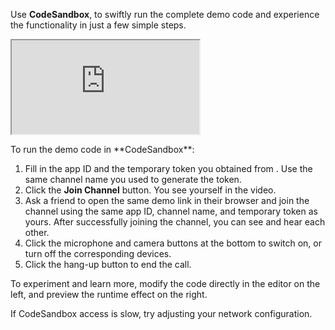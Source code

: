 <PlatformWrapper platform="react-js">

Use **CodeSandbox**, to swiftly run the complete demo code and experience the <Vpl k="Name" /> <Vpd k= "SDK" /> functionality in just a few simple steps.

 <iframe src="https://codesandbox.io/embed/github/AgoraIO/quickstart-examples/tree/EN-docs/rtc/react-quickstart?codemirror=1&fontsize=14&hidenavigation=1&theme=dark&hidedevtools=1&module=/src/index.js"
  style={{ width: '100%', height: '500px', border: '0', borderRadius: '4px', overflow: 'hidden' }}
  title="agora-rtc-react-quickstart"
  allow="accelerometer; ambient-light-sensor; camera; encrypted-media; geolocation; gyroscope; hid; microphone; midi; payment; usb; vr; xr-spatial-tracking"
  sandbox="allow-forms allow-modals allow-popups allow-presentation allow-same-origin allow-scripts"
></iframe>

<p/>
To run the demo code in **CodeSandbox**:

1. Fill in the app ID and the temporary token you obtained from <Vg k="CONSOLE" />. Use the same channel name you used to generate the token.
1. Click the **Join Channel** button. You see yourself in the video.
1. Ask a friend to open the same demo link in their browser and join the channel using the same app ID, channel name, and temporary token as yours. After successfully joining the channel, you can see and hear each other.
1. Click the microphone and camera buttons at the bottom to switch on, or turn off the corresponding devices.
1. Click the hang-up button to end the call.

To experiment and learn more, modify the code directly in the editor on the left, and preview the runtime effect on the right.

<Admonition title="Information" type ="info">If CodeSandbox access is slow, try adjusting your network configuration.</Admonition>

</PlatformWrapper>